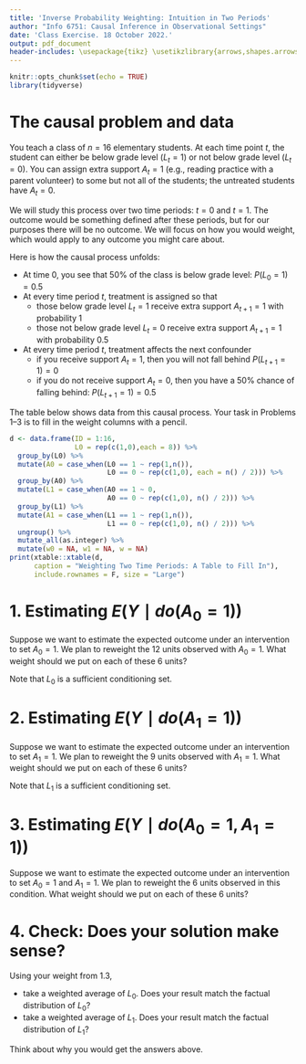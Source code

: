 ```yaml
---
title: 'Inverse Probability Weighting: Intuition in Two Periods'
author: "Info 6751: Causal Inference in Observational Settings"
date: 'Class Exercise. 18 October 2022.'
output: pdf_document
header-includes: \usepackage{tikz} \usetikzlibrary{arrows,shapes.arrows,positioning,shapes,patterns,calc}
---
```


```r
knitr::opts_chunk$set(echo = TRUE)
library(tidyverse)
```

# The causal problem and data

You teach a class of $n = 16$ elementary students. At each time point $t$, the student can either be below grade level ($L_t = 1$) or not below grade level ($L_t = 0$). You can assign extra support $A_t = 1$ (e.g., reading practice with a parent volunteer) to some but not all of the students; the untreated students have $A_t = 0$.

We will study this process over two time periods: $t = 0$ and $t = 1$. The outcome would be something defined after these periods, but for our purposes there will be no outcome. We will focus on how you would weight, which would apply to any outcome you might care about.

\begin{center}
\begin{tikzpicture}
\node (l0) at (0,-1) {$L_0$};
\node (a0) at (0,0) {$A_0$};
\node (l1) at (1,-1) {$L_1$};
\node (a1) at (1,0) {$A_1$};
\node (y) at (2,0) {$Y$};
\draw[->, thick] (l0) -- (a0);
\draw[->, thick] (a0) -- (l1);
\draw[->, thick] (l1) -- (a1);
\draw[->, thick] (a0) to[bend left] (y);
\draw[->, thick] (l0) to[out = 270, in = 280] (y);
\draw[->, thick] (l1) -- (y);
\draw[->, thick] (a1) -- (y);
\end{tikzpicture}
\end{center}

Here is how the causal process unfolds:

* At time 0, you see that 50\% of the class is below grade level: $P(L_0 = 1) = 0.5$
* At every time period $t$, treatment is assigned so that
  * those below grade level $L_{t} = 1$ receive extra support $A_{t+1} = 1$ with probability 1
  * those not below grade level $L_{t} = 0$ receive extra support $A_{t+1} = 1$ with probability 0.5
* At every time period $t$, treatment affects the next confounder
  * if you receive support $A_t = 1$, then you will not fall behind $P(L_{t+1} = 1) = 0$
  * if you do not receive support $A_t = 0$, then you have a 50\% chance of falling behind: $P(L_{t+1} = 1) = 0.5$

The table below shows data from this causal process. Your task in Problems 1--3 is to fill in the weight columns with a pencil.

```r
d <- data.frame(ID = 1:16,
                L0 = rep(c(1,0),each = 8)) %>%
  group_by(L0) %>%
  mutate(A0 = case_when(L0 == 1 ~ rep(1,n()),
                        L0 == 0 ~ rep(c(1,0), each = n() / 2))) %>%
  group_by(A0) %>%
  mutate(L1 = case_when(A0 == 1 ~ 0,
                        A0 == 0 ~ rep(c(1,0), n() / 2))) %>%
  group_by(L1) %>%
  mutate(A1 = case_when(L1 == 1 ~ rep(1,n()),
                        L1 == 0 ~ rep(c(1,0), n() / 2))) %>%
  ungroup() %>%
  mutate_all(as.integer) %>%
  mutate(w0 = NA, w1 = NA, w = NA)
print(xtable::xtable(d,
      caption = "Weighting Two Time Periods: A Table to Fill In"),
      include.rownames = F, size = "Large")
```

\clearpage

# 1. Estimating $E(Y\mid do(A_0 = 1))$

Suppose we want to estimate the expected outcome under an intervention to set $A_0 = 1$. We plan to reweight the 12 units observed with $A_0 = 1$. What weight should we put on each of these 6 units?

Note that $L_0$ is a sufficient conditioning set.

# 2. Estimating $E(Y\mid do(A_1 = 1))$

Suppose we want to estimate the expected outcome under an intervention to set $A_1 = 1$. We plan to reweight the 9 units observed with $A_1 = 1$. What weight should we put on each of these 6 units?

Note that $L_1$ is a sufficient conditioning set.

# 3. Estimating $E(Y\mid do(A_0 = 1, A_1 = 1))$

Suppose we want to estimate the expected outcome under an intervention to set $A_0 = 1$ and $A_1 = 1$. We plan to reweight the 6 units observed in this condition. What weight should we put on each of these 6 units?

# 4. Check: Does your solution make sense?

Using your weight from 1.3,

* take a weighted average of $L_0$. Does your result match the factual distribution of $L_0$?
* take a weighted average of $L_1$. Does your result match the factual distribution of $L_1$?

Think about why you would get the answers above.
